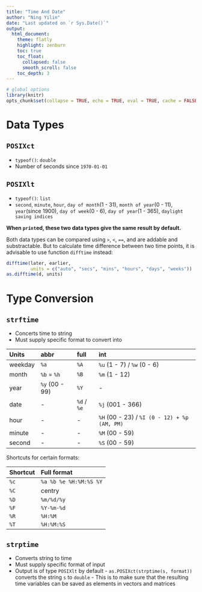```yaml
---
title: "Time And Date"
author: "Ning Yilin"
date: "Last updated on `r Sys.Date()`"
output: 
  html_document:
    theme: flatly
    highlight: zenburn
    toc: true
    toc_float: 
      collapsed: false
      smooth_scroll: false
    toc_depth: 3
---
```


```r
# global options
library(knitr)
opts_chunk$set(collapse = TRUE, echo = TRUE, eval = TRUE, cache = FALSE)
```

# Data Types

## `POSIXct`

- `typeof()`: `double`
- Number of seconds since `1970-01-01`

## `POSIXlt`

- `typeof()`: `list`
- `second`, `minute`, `hour`, `day of month`(1 - 31), `month of year`(0 - 11), 
`year`(since 1900), `day of week`(0 - 6), `day of year`(1 - 365), 
`daylight saving indices`

**When `print`ed, these two data types give the same result by default.**

Both data types can be compared using `>`, `<`, `==`, and are addable and 
substractable. But to calculate time difference between two time points, it is 
advisable to use function `difftime` instead:

```r
difftime(later, earlier, 
         units = c("auto", "secs", "mins", "hours", "days", "weeks"))
as.difftime(d, units)
```

# Type Conversion

## `strftime`

- Concerts time to string
- Must supply specific format to convert into

Units   | abbr | full | int
:------ | :--- | :--- | :-----------------------------------
weekday | `%a` | `%A` | `%u` (1 - 7) / `%w` (0 - 6)
month   | `%b` = `%h` | `%B` | `%m` (1 - 12)
year    | `%y` (00 - 99) | `%Y` | -
date    | - | `%d` / `%e` | `%j` (001 - 366)
hour    | - | - | `%H` (00 - 23) / `%I (0 - 12) + %p (AM, PM)`
minute  | - | - | `%M` (00 - 59)
second  | - | - | `%S` (00 - 59)

Shortcuts for certain formats:

Shortcut | Full format
:-------- | :----------
`%c`      | `%a %b %e %H:%M:%S %Y`
`%C`      | centry
`%D`      | `%m/%d/%y`
`%F`      | `%Y-%m-%d`
`%R`      | `%H:%M`
`%T`      | `%H:%M:%S`

## `strptime`

- Converts string to time
- Must supply specific format of input
- Output is of type `POSIXlt` by default
	  - `as.POSIXct(strptime(s, format))` converts the string `s` to `double`
	  - This is to make sure that the resulting time variables can be saved as 
	  elements in vectors and matrices
